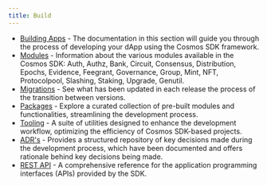 ```yaml
---
title: Build
---
```


* [Building Apps](/docs/sdk/next/documentation/application-framework/app-go) - The documentation in this section will guide you through the process of developing your dApp using the Cosmos SDK framework.
* [Modules](/docs/sdk/next/documentation/module-system/README) - Information about the various modules available in the Cosmos SDK: Auth, Authz, Bank, Circuit, Consensus, Distribution, Epochs, Evidence, Feegrant, Governance, Group, Mint, NFT, Protocolpool, Slashing, Staking, Upgrade, Genutil.
* [Migrations](/docs/sdk/next/migrations/intro) - See what has been updated in each release the process of the transition between versions.
* [Packages](/docs/sdk/next/packages/README) - Explore a curated collection of pre-built modules and functionalities, streamlining the development process.
* [Tooling](/docs/sdk/next/tooling/README) - A suite of utilities designed to enhance the development workflow, optimizing the efficiency of Cosmos SDK-based projects.
* [ADR's](/docs/sdk/next/architecture/README) - Provides a structured repository of key decisions made during the development process, which have been documented and offers rationale behind key decisions being made.
* [REST API](https://docs.cosmos.network/api) - A comprehensive reference for the application programming interfaces (APIs) provided by the SDK.
